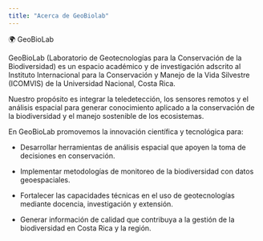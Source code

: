 ```yaml
---
title: "Acerca de GeoBiolab"
---
```


🌍 GeoBioLab

GeoBioLab (Laboratorio de Geotecnologías para la Conservación de la Biodiversidad) es un espacio académico y de investigación adscrito al Instituto Internacional para la Conservación y Manejo de la Vida Silvestre (ICOMVIS) de la Universidad Nacional, Costa Rica.

Nuestro propósito es integrar la teledetección, los sensores remotos y el análisis espacial para generar conocimiento aplicado a la conservación de la biodiversidad y el manejo sostenible de los ecosistemas.

En GeoBioLab promovemos la innovación científica y tecnológica para:

-	Desarrollar herramientas de análisis espacial que apoyen la toma de decisiones en conservación.

-	Implementar metodologías de monitoreo de la biodiversidad con datos geoespaciales.

-	Fortalecer las capacidades técnicas en el uso de geotecnologías mediante docencia, investigación y extensión.

-	Generar información de calidad que contribuya a la gestión de la biodiversidad en Costa Rica y la región.

